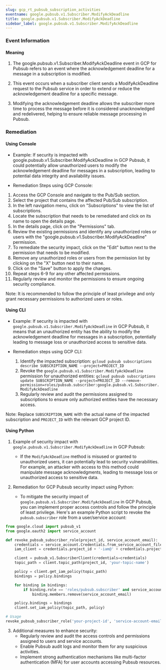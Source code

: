 ```yaml
--- 
slug: gcp_rt_pubsub_subscription_activities
eventname: google.pubsub.v1.Subscriber.ModifyAckDeadline
title: google.pubsub.v1.Subscriber.ModifyAckDeadline
sidebar_label: google.pubsub.v1.Subscriber.ModifyAckDeadline
---
```

                       
### Event Information

#### Meaning

1. The google.pubsub.v1.Subscriber.ModifyAckDeadline event in GCP for Pubsub refers to an event where the acknowledgement deadline for a message in a subscription is modified.

2. This event occurs when a subscriber client sends a ModifyAckDeadline request to the Pubsub service in order to extend or reduce the acknowledgement deadline for a specific message.

3. Modifying the acknowledgement deadline allows the subscriber more time to process the message before it is considered unacknowledged and redelivered, helping to ensure reliable message processing in Pubsub.

### Remediation

#### Using Console

- Example: If security is impacted with google.pubsub.v1.Subscriber.ModifyAckDeadline in GCP Pubsub, it could potentially allow unauthorized users to modify the acknowledgement deadline for messages in a subscription, leading to potential data integrity and availability issues.

- Remediation Steps using GCP Console:
1. Access the GCP Console and navigate to the Pub/Sub section.
2. Select the project that contains the affected Pub/Sub subscription.
3. In the left navigation menu, click on "Subscriptions" to view the list of subscriptions.
4. Locate the subscription that needs to be remediated and click on its name to open the details page.
5. In the details page, click on the "Permissions" tab.
6. Review the existing permissions and identify any unauthorized roles or users with the "google.pubsub.v1.Subscriber.ModifyAckDeadline" permission.
7. To remediate the security impact, click on the "Edit" button next to the permission that needs to be modified.
8. Remove any unauthorized roles or users from the permission list by clicking on the "X" button next to their name.
9. Click on the "Save" button to apply the changes.
10. Repeat steps 6-9 for any other affected permissions.
11. Regularly review and monitor the permissions to ensure ongoing security compliance.

Note: It is recommended to follow the principle of least privilege and only grant necessary permissions to authorized users or roles.

#### Using CLI

- Example: If security is impacted with `google.pubsub.v1.Subscriber.ModifyAckDeadline` in GCP Pubsub, it means that an unauthorized entity has the ability to modify the acknowledgement deadline for messages in a subscription, potentially leading to message loss or unauthorized access to sensitive data.

- Remediation steps using GCP CLI:
  1. Identify the impacted subscription: `gcloud pubsub subscriptions describe SUBSCRIPTION_NAME --project=PROJECT_ID`
  2. Revoke the `google.pubsub.v1.Subscriber.ModifyAckDeadline` permission for unauthorized entities: `gcloud pubsub subscriptions update SUBSCRIPTION_NAME --project=PROJECT_ID --remove-permission=roles/pubsub.subscriber:google.pubsub.v1.Subscriber.ModifyAckDeadline`
  3. Regularly review and audit the permissions assigned to subscriptions to ensure only authorized entities have the necessary access.

Note: Replace `SUBSCRIPTION_NAME` with the actual name of the impacted subscription and `PROJECT_ID` with the relevant GCP project ID.

#### Using Python

1. Example of security impact with `google.pubsub.v1.Subscriber.ModifyAckDeadline` in GCP Pubsub:
   - If the `ModifyAckDeadline` method is misused or granted to unauthorized users, it can potentially lead to security vulnerabilities. For example, an attacker with access to this method could manipulate message acknowledgments, leading to message loss or unauthorized access to sensitive data.

2. Remediation for GCP Pubsub security impact using Python:
   - To mitigate the security impact of `google.pubsub.v1.Subscriber.ModifyAckDeadline` in GCP Pubsub, you can implement proper access controls and follow the principle of least privilege. Here's an example Python script to revoke the `pubsub.subscriber` role from a user/service account:

```python
from google.cloud import pubsub_v1
from google.oauth2 import service_account

def revoke_pubsub_subscriber_role(project_id, service_account_email):
    credentials = service_account.Credentials.from_service_account_file('path/to/service_account_key.json')
    iam_client = credentials.project_id + '-iam@' + credentials.project_id + '.iam.gserviceaccount.com'

    client = pubsub_v1.SubscriberClient(credentials=credentials)
    topic_path = client.topic_path(project_id, 'your-topic-name')

    policy = client.get_iam_policy(topic_path)
    bindings = policy.bindings

    for binding in bindings:
        if binding.role == 'roles/pubsub.subscriber' and service_account_email in binding.members:
            binding.members.remove(service_account_email)

    policy.bindings = bindings
    client.set_iam_policy(topic_path, policy)

# Usage
revoke_pubsub_subscriber_role('your-project-id', 'service-account-email')
```

3. Additional measures to enhance security:
   - Regularly review and audit the access controls and permissions assigned to users and service accounts.
   - Enable Pubsub audit logs and monitor them for any suspicious activities.
   - Implement strong authentication mechanisms like multi-factor authentication (MFA) for user accounts accessing Pubsub resources.


 
